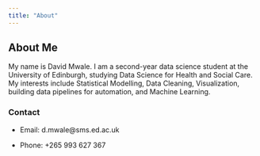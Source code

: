 ```yaml
---
title: "About"
---
```


## About Me\n

My name is David Mwale. I am a second-year data science student at the University of Edinburgh, studying Data Science for Health and Social Care. My interests include Statistical Modelling, Data Cleaning, Visualization, building data pipelines for automation, and Machine Learning.



### Contact \n

- Email: d.mwale@sms.ed.ac.uk

- Phone: +265 993 627 367


